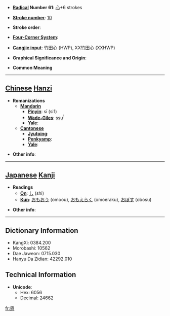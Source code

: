 * '''[[Wiktionary:Chinese radical index| Radical]] Number 61''': [[Wiktionary:Chinese radical index 心|心]]+6 strokes

* '''[[Wiktionary:Chinese total strokes index|Stroke number]]''': [[Wiktionary:Chinese total strokes index 10|10]]

* '''Stroke order''': 

* '''[[Wiktionary:Chinese four corner index|Four-Corner System]]''': 

* '''[[Wiktionary:Chinese Cangjie index|Cangjie input]]''': 竹田心 (HWP), XX竹田心 (XXHWP)

* '''Graphical Significance and Origin''': 

* '''Common Meaning'''

----

== [[Chinese]] [[Hanzi]] ==

* '''Romanizations'''
** '''[[Mandarin]]'''
*** '''[[Pinyin]]''': sī (si1)
*** '''[[Wade-Giles]]''': ssu<sup>1</sup>
*** '''[[Yale]]''': 
** '''[[Cantonese]]'''
*** '''[[Jyutping]]''':
*** '''[[Penkyamp]]''': 
*** '''[[Yale]]''': 

* '''Other info''': 

----

== [[Japanese]] [[Kanji]] ==

* '''Readings'''
** '''[[On]]''': [[し]] (shi)
** '''[[Kun]]''': [[おもおう]] (omoou), [[おもえらく]] (omoeraku), [[おぼす]] (obosu)

* '''Other info''':  

----

== Dictionary Information ==

* KangXi: 0384.200
* Morobashi: 10562
* Dae Jaweon: 0715.030
* Hanyu Da Zidian: 42292.010

== Technical Information ==

* '''Unicode''':
** Hex: 6056
** Decimal: 24662

[[fr:恖]]